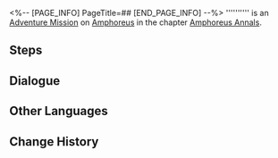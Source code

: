 <%-- [PAGE_INFO]
PageTitle=##
[END_PAGE_INFO] --%>
{{Stub|Dialogue.}}
{{Mission Infobox
|id            = 5000409
|title         = 
|image         = <!--Mission .png-->
|type          = Adventure
|event_name    = 
|chapter       = Amphoreus Annals
|requirements  = [[Adventure Mission]] ''[[The Girl, the Coins, and Homeland]]'' completed
|summary       = <!--official mission summary from Fate's Atlas-->
|characters    = Trailblazer
|startLocation = [[Amphoreus]] - [["Eternal Holy City" Okhema]]
|world         = Amphoreus
|area          = "Eternal Holy City" Okhema
|prev          = The Girl, the Coins, and Homeland
|next          = 
|rewards       = 
}}
'''''''''' is an [[Adventure Mission]] on [[Amphoreus]] in the chapter [[Amphoreus Annals]].

==Steps==


<!--
==Gameplay Notes==

--><!--
==Trial Character==

-->
==Dialogue==
{{Stub Dialogue}}

{{Dialogue End}}

==Other Languages==
{{Other Languages
|en   = 
|zhs  = 
|zht  = 
|ja   = 
|ko   = 
|es   = 
|fr   = 
|ru   = 
|th   = 
|vi   = 
|de   = 
|id   = 
|pt   = 
}}

==Change History==
{{Change History|3.0}}

